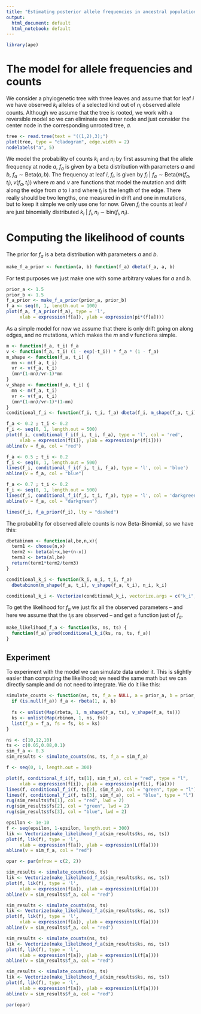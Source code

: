 ```yaml
---
title: "Estimating posterior allele frequencies in ancestral populations"
output:
  html_document: default
  html_notebook: default
---
```


```r
library(ape)
```

# The model for allele frequencies and counts

We consider a phylogenetic tree with three leaves and assume that for leaf $i$ we have observed $k_i$ alleles of a selected kind out of $n_i$ observed allele counts. Although we assume that the tree is rooted, we work with a reversible model so we can eliminate one inner node and just consider the center node in the corresponding unrooted tree, $a$.

```r
tree <- read.tree(text = "((1,2),3);")
plot(tree, type = "cladogram", edge.width = 2)
nodelabels("a", 5)
```

We model the probability of counts $k_i$ and $n_i$ by first assuming that the allele frequency at node $a$, $f_a$ is given by a beta distribution with parameters $a$ and $b$, $f_a \sim \mathrm{Beta}(a,b)$. The frequency at leaf $i$, $f_i$, is given by $f_i\ |\ f_a \sim \mathrm{Beta}(m(f_a,t_i),v(f_a,t_i))$ where $m$ and $v$ are functions that model the mutation and drift along the edge from $a$ to $i$ and where $t_i$ is the length of the edge. There really should be two lengths, one measured in drift and one in mutations, but to keep it simple we only use one for now. Given $f_i$ the counts at leaf $i$ are just binomially distributed $k_i\ |\ f_i,n_i \sim \mathrm{bin}(f_i,n_i)$.

# Computing the likelihood of counts

The prior for $f_a$ is a beta distribution with parameters $a$ and $b$.

```r
make_f_a_prior <- function(a, b) function(f_a) dbeta(f_a, a, b)
```

For test purposes we just make one with some arbitrary values for $a$ and $b$.

```r
prior_a <- 1.5
prior_b <- 1.5
f_a_prior <- make_f_a_prior(prior_a, prior_b)
f_a <- seq(0, 1, length.out = 100)
plot(f_a, f_a_prior(f_a), type = 'l', 
     xlab = expression(f[a]), ylab = expression(pi*(f[a])))
```

As a simple model for now we assume that there is only drift going on along edges, and no mutations, which makes the $m$ and $v$ functions simple.

```r
m <- function(f_a, t_i) f_a
v <- function(f_a, t_i) (1 - exp(-t_i)) * f_a * (1 - f_a)
m_shape <- function(f_a, t_i) {
  mn <- m(f_a, t_i)
  vr <- v(f_a, t_i)
  (mn*(1-mn)/vr-1)*mn
}
v_shape <- function(f_a, t_i) {
  mn <- m(f_a, t_i)
  vr <- v(f_a, t_i)
  (mn*(1-mn)/vr-1)*(1-mn)
}
conditional_f_i <- function(f_i, t_i, f_a) dbeta(f_i, m_shape(f_a, t_i), v_shape(f_a, t_i))
```

```r
f_a <- 0.2 ; t_i <- 0.2
f_i <- seq(0, 1, length.out = 500)
plot(f_i, conditional_f_i(f_i, t_i, f_a), type = 'l', col = 'red',
     xlab = expression(f[i]), ylab = expression(p*(f[i])))
abline(v = f_a, col = "red")

f_a <- 0.5 ; t_i <- 0.2
f_i <- seq(0, 1, length.out = 500)
lines(f_i, conditional_f_i(f_i, t_i, f_a), type = 'l', col = 'blue')
abline(v = f_a, col = "blue")

f_a <- 0.7 ; t_i <- 0.2
f_i <- seq(0, 1, length.out = 500)
lines(f_i, conditional_f_i(f_i, t_i, f_a), type = 'l', col = 'darkgreen')
abline(v = f_a, col = "darkgreen")

lines(f_i, f_a_prior(f_i), lty = "dashed")
```

The probability for observed allele counts is now Beta-Binomial, so we have this:

```r
dbetabinom <- function(al,be,n,x){
  term1 <- choose(n,x)
  term2 <- beta(al+x,be+(n-x))
  term3 <- beta(al,be)
  return(term1*term2/term3)
}

conditional_k_i <- function(k_i, n_i, t_i, f_a) 
  dbetabinom(m_shape(f_a, t_i), v_shape(f_a, t_i), n_i, k_i)

conditional_k_i <- Vectorize(conditional_k_i, vectorize.args = c("k_i", "n_i", "t_i"))
```

To get the likelihood for $f_a$ we just fix all the observed parameters -- and here we assume that the $t_i$s are observed -- and get a function just of $f_a$.

```r
make_likelihood_f_a <- function(ks, ns, ts) {
  function(f_a) prod(conditional_k_i(ks, ns, ts, f_a))
}
```

## Experiment

To experiment with the model we can simulate data under it. This is slightly easier than computing the likelihood; we need the same math but we can directly sample and do not need to integrate. We do it like this:

```r
simulate_counts <- function(ns, ts, f_a = NULL, a = prior_a, b = prior_b) {
  if (is.null(f_a)) f_a <- rbeta(1, a, b)
  
  fs <- unlist(Map(rbeta, 1, m_shape(f_a, ts), v_shape(f_a, ts)))
  ks <- unlist(Map(rbinom, 1, ns, fs))
  list(f_a = f_a, fs = fs, ks = ks)
}
```

```r
ns <- c(10,12,10)
ts <- c(0.05,0.08,0.1)
sim_f_a <- 0.3
sim_results <- simulate_counts(ns, ts, f_a = sim_f_a)

f <- seq(0, 1, length.out = 300)

plot(f, conditional_f_i(f, ts[1], sim_f_a), col = "red", type = "l",
     xlab = expression(f[i]), ylab = expression(p(f[i], f[a])))
lines(f, conditional_f_i(f, ts[2], sim_f_a), col = "green", type = "l")
lines(f, conditional_f_i(f, ts[3], sim_f_a), col = "blue", type = "l")
rug(sim_results$fs[1], col = "red", lwd = 2)
rug(sim_results$fs[2], col = "green", lwd = 2)
rug(sim_results$fs[3], col = "blue", lwd = 2)
```

```r
epsilon <- 1e-10
f <- seq(epsilon, 1-epsilon, length.out = 300)
lik <- Vectorize(make_likelihood_f_a(sim_results$ks, ns, ts))
plot(f, lik(f), type = 'l', 
     xlab = expression(f[a]), ylab = expression(L(f[a])))
abline(v = sim_f_a, col = "red")
```

```r
opar <- par(mfrow = c(2, 2))

sim_results <- simulate_counts(ns, ts)
lik <- Vectorize(make_likelihood_f_a(sim_results$ks, ns, ts))
plot(f, lik(f), type = 'l', 
     xlab = expression(f[a]), ylab = expression(L(f[a])))
abline(v = sim_results$f_a, col = "red")

sim_results <- simulate_counts(ns, ts)
lik <- Vectorize(make_likelihood_f_a(sim_results$ks, ns, ts))
plot(f, lik(f), type = 'l', 
     xlab = expression(f[a]), ylab = expression(L(f[a])))
abline(v = sim_results$f_a, col = "red")

sim_results <- simulate_counts(ns, ts)
lik <- Vectorize(make_likelihood_f_a(sim_results$ks, ns, ts))
plot(f, lik(f), type = 'l', 
     xlab = expression(f[a]), ylab = expression(L(f[a])))
abline(v = sim_results$f_a, col = "red")

sim_results <- simulate_counts(ns, ts)
lik <- Vectorize(make_likelihood_f_a(sim_results$ks, ns, ts))
plot(f, lik(f), type = 'l', 
     xlab = expression(f[a]), ylab = expression(L(f[a])))
abline(v = sim_results$f_a, col = "red")

par(opar)

```
